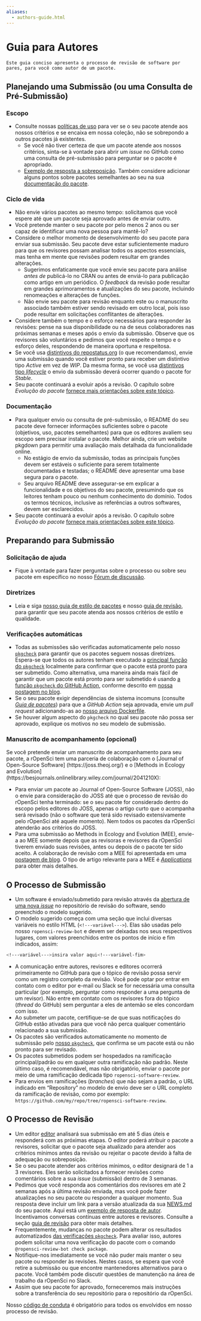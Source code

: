 ```yaml
---
aliases: 
  - authors-guide.html
---
```


# Guia para Autores {#authors-guide}

```block
Este guia conciso apresenta o processo de revisão de software por pares, para você como autor de um pacote.
```

## Planejando uma Submissão (ou uma Consulta de Pré-Submissão) {#planning-a-submission-or-a-pre-submission-enquiry}

### Escopo

- Consulte nossas [políticas de uso](#policies) para ver se o seu pacote atende aos nossos critérios e se encaixa em nossa coleção, não se sobrepondo a outros pacotes já existentes.
  - Se você não tiver certeza de que um pacote atende aos nossos critérios, sinta-se à vontade para abrir um  _issue_ no GitHub como uma consulta de pré-submissão para perguntar se o pacote é apropriado.
  - [Exemplo de resposta a sobreposição](https://github.com/ropensci/software-review/issues/199#issuecomment-375358362). Também considere adicionar alguns pontos sobre pacotes semelhantes ao seu na sua [documentação do pacote](#docs-general).

### Ciclo de vida

- Não envie vários pacotes ao mesmo tempo: solicitamos que você espere até que um pacote seja aprovado antes de enviar outro.
- Você pretende manter o seu pacote por pelo menos 2 anos ou ser capaz de identificar uma nova pessoa para mantê-lo?
- Considere o melhor momento de desenvolvimento do seu pacote para enviar sua submissão. Seu pacote deve estar suficientemente maduro para que os revisores possam analisar todos os aspectos essenciais, mas tenha em mente que revisões podem resultar em grandes alterações.
  - Sugerimos enfaticamente que você envie seu pacote para análise *antes de* publicá-lo no CRAN ou antes de enviá-lo para publicação como artigo em um periódico. O _feedback_ da revisão pode resultar em grandes aprimoramentos e atualizações do seu pacote, incluindo renomeações e alterações de funções.
  - Não envie seu pacote para revisão enquanto este ou o manuscrito associado também estiver sendo revisado em outro local, pois isso pode resultar em solicitações conflitantes de alterações.
- Considere também o tempo e o esforço necessários para responder às revisões: pense na sua disponibilidade ou na de seus colaboradores nas próximas semanas e meses após o envio da submissão. Observe que os revisores são voluntários e pedimos que você respeite o tempo e o esforço deles, respondendo de maneira oportuna e respeitosa.
- Se você usa [distintivos do repostatus.org](https://www.repostatus.org/) (o que recomendamos), envie uma submissão quando você estiver pronto para receber um distintivo tipo _Active_ em vez de _WIP_. Da mesma forma, se você usa [distintivos tipo _lifecycle_](https://www.tidyverse.org/lifecycle/) o envio da submissão deverá ocorrer quando o pacote for _Stable_.
- Seu pacote continuará a evoluir após a revisão. O capítulo sobre *Evolução do pacote* [fornece mais orientações sobre este tópico](#evolution).

### Documentação

- Para qualquer envio ou consulta de pré-submissão, o README do seu pacote deve fornecer informações suficientes sobre o pacote (objetivos, uso, pacotes semelhantes) para que os editores avaliem seu escopo sem precisar instalar o pacote. Melhor ainda, crie um website pkgdown para permitir uma avaliação mais detalhada da funcionalidade online.
  - No estágio de envio da submissão, todas as principais funções devem ser estáveis o suficiente para serem totalmente documentadas e testadas; o README deve apresentar uma base segura para o pacote.
  - Seu arquivo README deve assegurar-se em explicar a funcionalidade e os objetivos do seu pacote, presumindo que os leitores tenham pouco ou nenhum conhecimento do domínio. Todos os termos técnicos, inclusive as referências a outros softwares, devem ser esclarecidos.
- Seu pacote continuará a evoluir após a revisão. O capítulo sobre *Evolução do pacote* [fornece mais orientações sobre este tópico](#evolution).

## Preparando para Submissão {#preparing-for-submission}

### Solicitação de ajuda

- Fique à vontade para fazer perguntas sobre o processo ou sobre seu pacote em específico no nosso [Fórum de discussão](https://discuss.ropensci.org).

### Diretrizes

- Leia e siga [nosso guia de estilo de pacotes](#building) e nosso [guia de revisão](#preparereview), para garantir que seu pacote atenda aos nossos critérios de estilo e qualidade.

### Verificações automáticas

- Todas as submissões são verificadas automaticamente pelo nosso [`pkgcheck`](https://docs.ropensci.org/pkgcheck/) para garantir que os pacotes seguem nossas diretrizes. Espera-se que todos os autores tenham executado a [principal função do `pkgcheck`](https://docs.ropensci.org/pkgcheck/reference/pkgcheck.html) localmente para confirmar que o pacote está pronto para ser submetido. Como alternativa, uma maneira ainda mais fácil de garantir que um pacote está pronto para ser submetido é usando [a função `pkgcheck` do GitHub Action](https://github.com/ropensci-review-tools/pkgcheck-action), conforme descrito em [nossa postagem no blog](https://ropensci.org/blog/2022/02/01/pkgcheck-action/).
- Se o seu pacote exigir dependências de sistema incomuns (consulte [*Guia de pacotes*](#pkgdependencies)) para que a _GitHub Action_ seja aprovada, envie um _pull request_ adicionando-as ao [nosso arquivo Dockerfile](https://github.com/ropensci-review-tools/pkgcheck/blob/main/Dockerfile).
- Se houver algum aspecto do `pkgcheck` no qual seu pacote não possa ser aprovado, explique os motivos no seu modelo de submissão.

### Manuscrito de acompanhamento (opcional)

Se você pretende enviar um manuscrito de acompanhamento para seu pacote, a rOpenSci tem uma parceria de colaboração com o [Journal of Open-Source Software] (https://joss.theoj.org/) e o [Methods in Ecology and Evolution] (https://besjournals.onlinelibrary.wiley.com/journal/2041210X): 

- Para enviar um pacote ao Journal of Open-Source Software (JOSS), não o envie para consideração do JOSS até que o processo de revisão do rOpenSci tenha terminado: se o seu pacote for considerado dentro do escopo pelos editores do JOSS, apenas o artigo curto que o acompanha será revisado (não o software que terá sido revisado extensivamente pelo rOpenSci até aquele momento). Nem todos os pacotes da rOpenSci atenderão aos critérios do JOSS.
- Para uma submissão ao Methods in Ecology and Evolution (MEE), envie-a ao MEE somente depois que as revisoras e revisores da rOpenSci tiverem enviado suas revisões, antes ou depois de o pacote ter sido aceito. A colaboração de revisão com a MEE foi apresentada em uma [postagem de blog](https://ropensci.org/blog/2017/11/29/review-collaboration-mee/). O tipo de artigo relevante para a MEE é [*Applications*](https://besjournals.onlinelibrary.wiley.com/hub/journal/2041210X/features/applicationpapers) para obter mais detalhes.

## O Processo de Submissão {#the-submission-process}

- Um software é enviado/submetido para revisão através da [abertura de uma nova _issue_](https://github.com/ropensci/software-review/issues/new/choose) no repositório de revisão do software, sendo preenchido o modelo sugerido.
- O modelo sugerido começa com uma seção que inclui diversas variáveis no estilo HTML (`<!---variável--->`). Elas são usadas pelo nosso `ropensci-review-bot` e devem ser deixadas nos seus respectivos lugares, com valores preenchidos entre os pontos de início e fim indicados, assim:

```bash
<!---variável--->insira valor aqui<!---variável-fim>
```

- A comunicação entre autores, revisores e editores ocorrerá primeiramente no GitHub para que o tópico de revisão possa servir como um registro completo da revisão. Você pode optar por entrar em contato com o editor por e-mail ou Slack se for necessária uma consulta particular (por exemplo, perguntar como responder a uma pergunta de um revisor). Não entre em contato com os revisores fora do tópico (_thread_ do GitHub) sem perguntar a eles de antemão se eles concordam com isso.
- Ao submeter um pacote, certifique-se de que suas notificações do GitHub estão ativadas para que você não perca qualquer comentário relacionado a sua submissão.
- Os pacotes são verificados automaticamente no momento de submissão pelo [nosso `pkgcheck`](https://docs.ropensci.org/pkgcheck), que confirma se um pacote está ou não pronto para ser revisado.
- Os pacotes submetidos podem ser hospedados na ramificação principal/padrão ou em qualquer outra ramificação não padrão. Neste último caso, é recomendável, mas não obrigatório, enviar o pacote por meio de uma ramificação dedicada tipo `ropensci-software-review`.
- Para envios em ramificações (*branches*) que não sejam a padrão, o URL indicado em “Repository” no modelo de envio deve ser o URL completo da ramificação de revisão, como por exemplo: `https://github.com/my/repo/tree/ropensci-software-review`.

## O Processo de Revisão {#the-review-process}

- Um editor [editor](#editors) analisará sua submissão em até 5 dias úteis e responderá com as próximas etapas. O editor poderá atribuir o pacote a revisores, solicitar que o pacote seja atualizado para atender aos critérios mínimos antes da revisão ou rejeitar o pacote devido à falta de adequação ou sobreposição.
- Se o seu pacote atender aos critérios mínimos, o editor designará de 1 a 3 revisores. Eles serão solicitados a fornecer revisões como comentários sobre a sua _issue_ (submissão) dentro de 3 semanas.
- Pedimos que você responda aos comentários dos revisores em até 2 semanas após a última revisão enviada, mas você pode fazer atualizações no seu pacote ou responder a qualquer momento. Sua resposta deve incluir um link para a versão atualizada da sua [NEWS.md](#news) do seu pacote. Aqui está um [exemplo de resposta de autor](https://github.com/ropensci/software-review/issues/160#issuecomment-355043656).  Incentivamos conversas contínuas entre autores e revisores. Consulte a seção [guia de revisão](#reviewerguide) para obter mais detalhes.
- Frequentemente, mudanças no pacote podem alterar os resultados automatizados [das verificações `pkgcheck`](https://docs.ropensci.org/pkgcheck). Para avaliar isso, autores podem solicitar uma nova verificação do pacote com o comando `@ropensci-review-bot check package`.
- Notifique-nos imediatamente se você não puder mais manter o seu pacote ou responder às revisões. Nestes casos, se espera que você retire a submissão ou que encontre mantenedores alternativos para o pacote. Você também pode discutir questões de manutenção na área de trabalho da rOpenSci no Slack.
- Assim que seu pacote for aprovado, forneceremos mais instruções sobre a transferência do seu repositório para o repositório da rOpenSci.

Nosso [código de conduta](#code-of-conduct) é obrigatório para todos os envolvidos em nosso processo de revisão.


